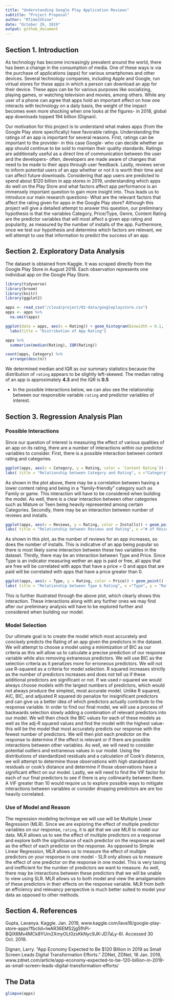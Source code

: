 ```yaml
---
title: "Understanding Google Play Application Reviews"
subtitle: "Project Proposal"
author: "RTime2Shine"
date: "October 29, 2019"
output: github_document
---
```


## Section 1. Introduction

As technology has become increasingly prevalent around the world, there has been a change in the consumption of media. One of these ways is via the purchase of applications (apps) for various smartphones and other devices. Several technology companies, including Apple and Google, run virtual stores for these apps in which a person can download an app for their device. These apps can be for various purposes like socializing, playing games, or watching television and movies, among others. While any user of a phone can agree that apps hold an important effect on how one interacts with technology on a daily basis, the weight of the impact becomes even more shocking when one looks at the figures- in 2018, global app downloads topped 194 billion (Dignan).

Our motivation for this project is to understand what makes apps (from the Google Play store specifically) have favorable ratings. Understanding the ratings of an app is important for several reasons. First, ratings can be important to the provider- in this case Google- who can decide whether an app should continue to be sold to maintain their quality standards. Ratings are additionally useful as a direct line of communication between the user and the developers- often, developers are made aware of changes that need to be made to their apps through user feedback. Lastly, reviews serve to inform potential users of an app whether or not it is worth their time and can affect future downloads. Considering that app users are predicted to spend about $120 billion in app stores in 2019, understanding which apps do well on the Play Store and what factors affect app performance is an immensely important question to gain more insight into. 
Thus leads us to introduce our main research questions- What are the relevant factors that affect the rating given for apps in the Google Play store? Although this project will give a detailed attempt to answer this question, our preliminary hypothesis is that the variables Category, Price/Type, Genre, Content Rating are the predictor variables that will most affect a given app rating and popularity, as measured by the number of installs of the app. Furthermore, once we test our hypothesis and determine which factors are relevant, we will attempt to use that information to predict the success of an app.


## Section 2. Exploratory Data Analysis

The dataset is obtained from Kaggle. It was scraped directly from the Google Play Store in August 2018. Each observation represents one individual app on the Google Play Store. 

```r
library(tidyverse)
library(broom)
library(knitr) 
library(ggplot2)
```

```r
apps <- read_csv("/cloud/project/02-data/googleplaystore.csv")
apps <- apps %>%
  na.omit(apps)
```
```r
ggplot(data = apps, aes(x = Rating)) + geom_histogram(binwidth = 0.1, fill = "blue") + xlim(0,5) +
  labs(title = "Distribution of App Rating")
```

```r
apps %>% 
  summarise(median(Rating), IQR(Rating))
```

```r
count(apps, Category) %>% 
  arrange(desc(n)) 
```

We determined median and IQR as our summary statistics because the distribution of `rating` appears to be slightly left-skewed. The median rating of an app is approximately **4.3** and the IQR is **0.5**

- In the possible interactions below, we can also see the relationship between our responsible variable `rating` and predictor variables of interest. 


## Section 3. Regression Analysis Plan

### Possible Interactions


Since our question of interest is measuring the effect of various qualities of an app on its rating, there are a number of interactions within our predictor variables to consider. First, there is a possible interaction between content rating and categories. 

```r
ggplot(apps, aes(x = Category, y = Rating, color = `Content Rating`)) + geom_point() +
labs( title = "Relationship between Category and Rating", x ="Category", y = "Rating out of 5")
```

As shown in the plot above, there may be a correlation between having a lower content rating and being in a “family-friendly” category such as Family or game. This interaction will have to be considered when building the model. As well, there is a clear interaction between other categories such as Mature or Teen being heavily represented among certain Categories. Secondly, there may be an interaction between number of reviews and installs. 

```r
ggplot(apps, aes(x = Reviews, y = Rating, color = Installs)) + geom_point() +
labs( title = "Relationship between Reviews and Rating", x ="# of Reviews ", y = "Rating out of 5")
```

As shown in this plot, as the number of reviews for an app increases, so does the number of installs. This is indicative of an app being popular so there is most likely some interaction between these two variables in the dataset. Thirdly, there may be an interaction between Type and Price. Since Type is an indicator measuring wether an app is paid or free, all apps that are free will be correlated with apps that have a price = 0 and apps that are paid will be correlated with apps that have a price greater than 0. 

```r
ggplot(apps, aes(x = Type, y = Rating, color = Price)) + geom_point() +
labs( title = "Relationship between Type & Rating", x ="Type", y = "Rating out of 5")
```

This is further illustrated through the above plot, which clearly shows this interaction. These interactions along with any further ones we may find after our preliminary analysis will have to be explored further and considered when building our model. 

### Model Selection

Our ultimate goal is to create the model which most accurately and concisely predicts the Rating of an app given the predictors in the dataset. We will attempt to choose a model using a minimization of BIC as our criteria as this will allow us to calculate a precise prediction of our response variable while also removing extraneous predictors. We will use BIC as the selection criteria as it penalizes more for erroneous predictors. We will not use R-squared as a criteria for model selection. R squared increases strictly as the number of predictors increases and does not tell us if these additional predictors are significant or not. If we used r-squared we would always choose models with the largest numbers of predictors, which would not always produce the simplest, most accurate model. Unlike R squared, AIC, BIC, and adjusted R squared do penalize for insignificant predictors and can give us a better idea of which predictors actually contribute to the response variable. In order to find our final model, we will use a process of backwards selection slowly adding a combination of relevant predictors into our model. We will then check the BIC values for each of these models as well as the adj-R squared values and find the model with the highest value- this will be the model that most accurately predicts our response with the fewest number of predictors. We will then plot each predictor on the response to determine if the effect is relevant or if there are possible interactions between other variables. As well, we will need to consider potential outliers and extraneous values in our model. Using the distributions of standardized residuals and a calculation of Cook’s distance, we will attempt to determine those observations with high standardized residuals or cook’s distance and determine if those observations have a significant effect on our model. Lastly, we will need to find the VIF factor for each of our final predictors to see if there is any collinearity between them. A VIF greater than 10 would require us to explore possible ways to mitigate interactions between variables or consider dropping predictors are are too heavily correlated. 

### Use of Model and Reason

The regression modeling technique we will use will be Multiple Linear Regression (MLR). Since we are exploring the effect of multiple predictor variables on our response, `rating`, it is apt that we use MLR to model our data. MLR allows us to see the effect of multiple predictors on a response and explore both the significance of each predictor on the response as well as the effect of each predictor on the response. As opposed to Simple Linear Regression, MLR allows us to measure the effect of multiple predictors on your response in one model - SLR only allows us to measure the effect of one predictor on the response in one model. This is very taxing and inefficient for the number of predictors we want to measure. As well, there may be interactions between these predictors that we will be unable to view using SLR. MLR allows us to both model and view the amalgamation of these predictors in their effects on the response variable. MLR from both an efficiency and relevancy perspective is much better suited to model your data as opposed to other methods. 

## Section 4. References

Gupta, Lavanya. Kaggle. Jan. 2019, www.kaggle.com/lava18/google-play-store-apps?fbclid=IwAR36EMS2jg5fhPi-BQlX6Mv4MCk8YUm2XmyOLt0zsKkNyc9JK-JD7aLy-6I. Accessed 30 Oct. 2019. 

Dignan, Larry. “App Economy Expected to Be $120 Billion in 2019 as Small Screen Leads Digital Transformation Efforts.” ZDNet, ZDNet, 16 Jan. 2019, www.zdnet.com/article/app-economy-expected-to-be-120-billion-in-2019-as-small-screen-leads-digital-transformation-efforts/

## The Data

```r
glimpse(apps)
```
